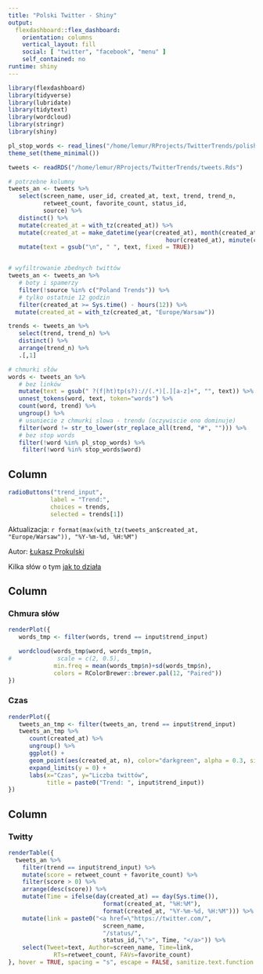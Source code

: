 ```yaml
---
title: "Polski Twitter - Shiny"
output: 
  flexdashboard::flex_dashboard:
    orientation: columns
    vertical_layout: fill
    social: [ "twitter", "facebook", "menu" ]
    self_contained: no
runtime: shiny
---
```


```r
library(flexdashboard)
library(tidyverse)
library(lubridate)
library(tidytext)
library(wordcloud)
library(stringr)
library(shiny)

pl_stop_words <- read_lines("/home/lemur/RProjects/TwitterTrends/polish_stopwords.txt")
theme_set(theme_minimal())
```

```r
tweets <- readRDS("/home/lemur/RProjects/TwitterTrends/tweets.Rds")
```

```r
# potrzebne kolumny
tweets_an <- tweets %>%
   select(screen_name, user_id, created_at, text, trend, trend_n,
          retweet_count, favorite_count, status_id,
          source) %>%
   distinct() %>%
   mutate(created_at = with_tz(created_at)) %>%
   mutate(created_at = make_datetime(year(created_at), month(created_at), day(created_at),
   											 hour(created_at), minute(created_at), 0)) %>%
   mutate(text = gsub("\n", " ", text, fixed = TRUE))


# wyfiltrowanie zbednych twittów
tweets_an <- tweets_an %>%
   # boty i spamerzy
   filter(!source %in% c("Poland Trends")) %>%
   # tylko ostatnie 12 godzin
   filter(created_at >= Sys.time() - hours(12)) %>%
  mutate(created_at = with_tz(created_at, "Europe/Warsaw"))

trends <- tweets_an %>%
   select(trend, trend_n) %>%
   distinct() %>%
   arrange(trend_n) %>%
   .[,1]
```

```r
# chmurki słów
words <- tweets_an %>%
   # bez linków
   mutate(text = gsub(" ?(f|ht)tp(s?)://(.*)[.][a-z]+", "", text)) %>%
   unnest_tokens(word, text, token="words") %>%
   count(word, trend) %>%
   ungroup() %>%
   # usuniecie z chmurki slowa - trendu (oczywiscie ono dominuje)
   filter(word != str_to_lower(str_replace_all(trend, "#", ""))) %>%
   # bez stop words
   filter(!word %in% pl_stop_words) %>%
	filter(!word %in% stop_words$word)
```

Column {.sidebar data-width=200}
-----------------------------------------------------------------------

```r
radioButtons("trend_input",
            label = "Trend:",
            choices = trends,
            selected = trends[1])

```

Aktualizacja: `r format(max(with_tz(tweets_an$created_at, "Europe/Warsaw")), "%Y-%m-%d, %H:%M")`

Autor: [Łukasz Prokulski](http://prokulski.net/?utm_source=shiny&utm_medium=shiny_twitter)

Kilka słów o tym [jak to działa](http://prokulski.net/index.php/2017/06/20/maszynka-do-czytania-twittera/?utm_source=shiny&utm_medium=shiny_twitter)


Column {data-width=300}
-----------------------------------------------------------------------

### Chmura słów

```r
renderPlot({
   words_tmp <- filter(words, trend == input$trend_input)

   wordcloud(words_tmp$word, words_tmp$n,
#             scale = c(2, 0.5),
             min.freq = mean(words_tmp$n)+sd(words_tmp$n),
             colors = RColorBrewer::brewer.pal(12, "Paired"))
})
```


### Czas

```r
renderPlot({
   tweets_an_tmp <- filter(tweets_an, trend == input$trend_input)
   tweets_an_tmp %>%
      count(created_at) %>%
      ungroup() %>%
      ggplot() +
      geom_point(aes(created_at, n), color="darkgreen", alpha = 0.3, size = 3) +
      expand_limits(y = 0) +
      labs(x="Czas", y="Liczba twittów",
           title = paste0("Trend: ", input$trend_input))  
})
```


Column {data-width=500}
-----------------------------------------------------------------------

### Twitty

```r
renderTable({
  tweets_an %>%
    filter(trend == input$trend_input) %>%
    mutate(score = retweet_count + favorite_count) %>%
    filter(score > 0) %>%
    arrange(desc(score)) %>%
    mutate(Time = ifelse(day(created_at) == day(Sys.time()),
                           format(created_at, "%H:%M"),
                           format(created_at, "%Y-%m-%d, %H:%M"))) %>%
    mutate(link = paste0("<a href=\"https://twitter.com/",
                           screen_name,
                           "/status/",
                           status_id,"\">", Time, "</a>")) %>%
    select(Tweet=text, Author=screen_name, Time=link,
             RTs=retweet_count, FAVs=favorite_count)
}, hover = TRUE, spacing = "s", escape = FALSE, sanitize.text.function = function(x) x)
```

<script>
  (function(i,s,o,g,r,a,m){i['GoogleAnalyticsObject']=r;i[r]=i[r]||function(){
  (i[r].q=i[r].q||[]).push(arguments)},i[r].l=1*new Date();a=s.createElement(o),
  m=s.getElementsByTagName(o)[0];a.async=1;a.src=g;m.parentNode.insertBefore(a,m)
  })(window,document,'script','https://www.google-analytics.com/analytics.js','ga');

  ga('create', 'UA-1427545-15', 'auto');
  ga('send', 'pageview');

</script>
